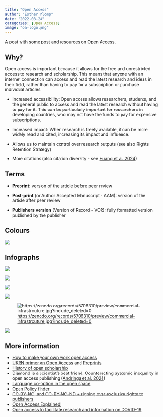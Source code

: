---
title: "Open Access"
author: "Esther Plomp"
date: "2022-08-28"
categories: [Open Access]
image: "oa-logo.png"
---

A post with some post and resources on Open Access.

## Why?

Open access is important because it allows for the free and unrestricted access to research and scholarship. This means that anyone with an internet connection can access and read the latest research and ideas in their field, rather than having to pay for a subscription or purchase individual articles.

-   Increased accessibility: Open access allows researchers, students, and the general public to access and read the latest research without having to pay for it. This can be particularly important for researchers in developing countries, who may not have the funds to pay for expensive subscriptions.

-   Increased impact: When research is freely available, it can be more widely read and cited, increasing its impact and influence.

-   Allows us to maintain control over research outputs (see also Rights Retention Strategy)

-   More citations (also citation diversity - see [Huang et al. 2024](https://doi.org/10.1007/s11192-023-04894-0))

## Terms

-   **Preprint**: version of the article before peer review

-   **Post-print** (or Author Accepted Manuscript - AAM): version of the article after peer review

-   **Publishers version** (Version of Record - VOR): fully formatted version published by the publisher

## Colours

![](OA3.jpg){fig-alt="An overview of open access options. The diamond one says 'published without charges' and is represented with a diamond in front of the open access logo. Green has a green open access logo and says 'self archiving using repositories without charges'. Gold open access is represented with a big bag of money that says profits on it, and says 'published with charges'. Hybrid is represented by two dragons that are asking you to pay them, text says: publish or read with charges. Bronze is represented by a pile of poop and the text says 'published without clear reuse permission'. Black is represented by the sci-hub logo and says 'published behind a paywall'."}

## Infographs

![](images/paste-4A0F3BC6.png)

![](images/article_repositories.png)

[![](images/FeDYFh6X0AAFBOr.jpg)](https://twitter.com/AStrasser116/status/1576648460194807808/photo/1)

![](images/paste-C573648A.png)

![[https://zenodo.org/records/5706310/preview/commercial-infrastrcuture.jpg?include_deleted=0](https://zenodo.org/records/5706310/preview/commercial-infrastrcuture.jpg?include_deleted=0https://zenodo.org/records/5706310/preview/commercial-infrastrcuture.jpg?include_deleted=0)](images/default.jpg)

![](images/clipboard-951490490.png)

## More information

-   [How to make your own work open access](https://cyber.harvard.edu/hoap/How_to_make_your_own_work_open_access)
-   [UKRN primer on Open Access](https://osf.io/94rsp/) and [Preprints](https://osf.io/m4zyh/)
-   [History of open scholarship](https://open-science.cwts.nl/introduction/open-scholarly-communication/history-of-open-scholarship)
-   Diamond is a scientist’s best friend: Counteracting systemic inequality in open access publishing ([Andringa et al. 2024](https://doi.org/10.51751/dujal18802))
-   [Language co-option in the open space](https://upstream.force11.org/language-co-option-in-the-open-space/)
-   [Open Policy finder](https://openpolicyfinder.jisc.ac.uk/)
-   [CC-BY-NC, and CC-BY-NC-ND + signing over exclusive rights to publishers](https://www.authorsalliance.org/2023/06/05/read-your-open-access-publishing-agreements-or-how-you-might-accidentally-give-elsevier-or-wiley-the-exclusive-right-to-profit-from-your-oa-article/)
-   [Open Access Explained!](https://youtu.be/L5rVH1KGBCY)
-   [Open access to facilitate research and information on COVID-19](https://en.unesco.org/covid19/communicationinformationresponse/opensolutions)
